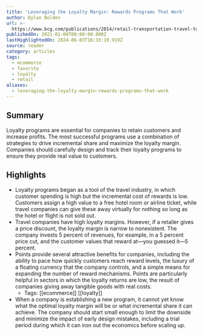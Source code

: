 ```yaml
---
title: 'Leveraging the Loyalty Margin: Rewards Programs That Work'
author: Dylan Bolden
url: >-
  https://www.bcg.com/publications/2014/retail-transportation-travel-tourism-leveraging-loyalty-margin-rewards-programs-work
publishedOn: 2021-01-08T00:00:00.000Z
lastHighlightedOn: 2024-06-03T16:33:19.919Z
source: reader
category: articles
tags:
  - ecommerce
  - favorite
  - loyalty
  - retail
aliases:
  - leveraging-the-loyalty-margin-rewards-programs-that-work
---
```

## Summary

Loyalty programs are essential for companies to retain customers and increase profits. The most successful programs use a combination of strategies to drive incremental share and maximize the loyalty margin. Companies should carefully design and track their loyalty programs to ensure they provide real value to customers.

## Highlights
- Loyalty programs began as a tool of the travel industry, in which customer spending is high but the incremental cost of rewards is low. Customers assign a high value to a free hotel room or airline ticket, while travel companies can give these away virtually for nothing so long as the hotel or flight is not sold out.
- Travel companies have high loyalty margins. However, if a retailer gives a price discount, the loyalty margin is narrow to nonexistent. The company invests 5 percent of revenues, for example, in a 5 percent price cut, and the customer values that reward at—you guessed it—5 percent.
- Points provide several attractive benefits for companies, including the ability to pace how quickly customers reach reward levels, the luxury of a floating currency that the company controls, and a simple means for expanding the number of reward mechanisms. Points are particularly helpful in sectors in which the loyalty returns are low, the result of companies giving away tangible goods with real costs.
    - Tags: [[ecommerce]] [[loyalty]] 
- When a company is establishing a new program, it cannot yet know what the optimal loyalty margin will be or what incremental share it can achieve. The company should start small enough to limit the downside and minimize the impact of early design mistakes, including a trial period during which it can iron out the economics before scaling up.
